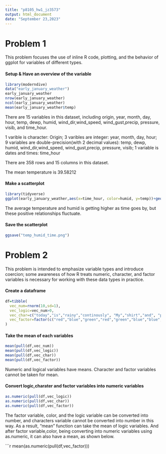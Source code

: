 ```yaml
---
title: "p8105_hw1_jz3573"
output: html_document
date: "September 23,2023"
---
```


# Problem 1
This problem focuses the use of inline R code, plotting, and the behavior of ggplot for variables of different types.

#### Setup & Have an overview of the variable

```r
library(moderndive)
data("early_january_weather")
early_january_weather
nrow(early_january_weather)
ncol(early_january_weather)
mean(early_january_weather$temp)
```
There are 15 variables in this dataset, including origin, year, month, day, hour, temp, dewp, humid, wind_dir,wind_speed, wind_gust,precip, pressure, visib, and time_hour.

1 varible is character: Origin;  3 varibles are integer: year, month, day, hour; 9 variables are double-precision(with 2 decimal values): temp, dewp, humid, wind_dir,wind_speed, wind_gust,precip, pressure, visib; 1 variable is dates and times: time_hour

There are 358 rows and 15 columns in this dataset. 

The mean temperature is 39.58212

#### Make a scatterplot 
```r
library(tidyverse)
ggplot(early_january_weather,aes(x=time_hour, color=humid, y=temp))+geom_point()
```
The average temperature and humid is getting higher as time goes by, but these positive relationships fluctuate. 

#### Save the scatterplot 
```r
ggsave("temp_humid_time.png")
```

# Problem 2
This problem is intended to emphasize variable types and introduce coercion; some awareness of how R treats numeric, character, and factor variables is necessary for working with these data types in practice.

#### Create a dataframe

```r
df=tibble(
  vec_num=rnorm(10,sd=1),
  vec_logic=vec_num>0,
  vec_char=c("today","is","rainy","continously", "My","shirt","and", "pants", "get","wet"),
  vec_factor=factor(c("red","blue","green","red","green","blue","blue","green","red","green"))
)
```


#### Take the mean of each variables

```r
mean(pull(df,vec_num))
mean(pull(df,vec_logic))
mean(pull(df,vec_char))
mean(pull(df,vec_factor))
```
Numeric and logical variables have means. Character and factor variables cannot be taken for mean. 

####  Convert logic,charater and factor variables into numeric variables

```r
as.numeric(pull(df,vec_logic))
as.numeric(pull(df,vec_char))
as.numeric(pull(df,vec_factor))
```

The factor variable, color, and the logic variable can be converted into number, and characters variable cannot be converted into number in this way. As a result, "mean" function can take the mean of logic variables. And after factor variable,color, being converting into numeric variables using as.numeric, it can also have a mean, as shown below. 

```r
mean(as.numeric(pull(df,vec_factor)))
